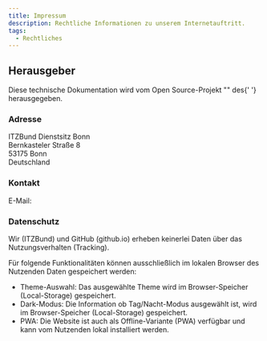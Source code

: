 ```yaml
---
title: Impressum
description: Rechtliche Informationen zu unserem Internetauftritt.
tags:
  - Rechtliches
---
```



<div className="flex gap-4">
	<KolLogo
		_org="ITZBund"
		style={{
			display: 'block',
			width: '175px',
			marginTop: '1em',
		}}
	/>
	<KolKolibri
		style={{
			display: 'block',
			width: '100px',
			marginBottom: '1em',
		}}
	/>
</div>

## Herausgeber

<p>
	Diese technische Dokumentation wird vom Open Source-Projekt "<KoliBri />" des{' '}
	<kol-link _href="https://itzbund.de" _target="itzbund" _label="Informationstechnikzentrum Bund (ITZBund)"></kol-link> herausgegeben.
</p>

### Adresse

<p>
	ITZBund Dienstsitz Bonn
	<br />
	Bernkasteler Straße 8
	<br />
	53175 Bonn
	<br />
	Deutschland
</p>

### Kontakt

<p>
	E-Mail:
	<kol-link
		_icons="codicon codicon-mail"
		_href="mailto:kolibri@itzbund.de"
		_target="_blank"
		_label="kolibri@itzbund.de"
	></kol-link>
</p>

### Datenschutz

Wir (ITZBund) und GitHub (github.io) erheben keinerlei Daten über das Nutzungsverhalten (Tracking).

Für folgende Funktionalitäten können ausschließlich im lokalen Browser des Nutzenden Daten gespeichert werden:

- Theme-Auswahl: Das ausgewählte Theme wird im Browser-Speicher (Local-Storage) gespeichert.
- Dark-Modus: Die Information ob Tag/Nacht-Modus ausgewählt ist, wird im Browser-Speicher (Local-Storage) gespeichert.
- PWA: Die Website ist auch als Offline-Variante (PWA) verfügbar und kann vom Nutzenden lokal installiert werden.
